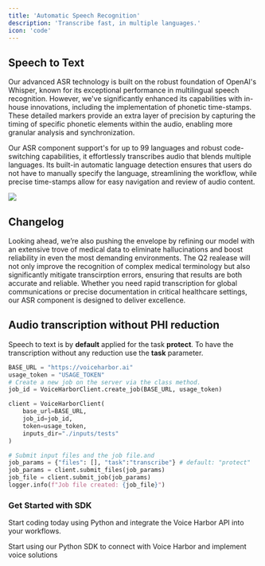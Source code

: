 ```yaml
---
title: 'Automatic Speech Recognition'
description: 'Transcribe fast, in multiple languages.'
icon: 'code'
---
```


## Speech to Text

Our advanced ASR technology is built on the robust foundation of OpenAI's Whisper, known for its exceptional performance in multilingual speech recognition. However, we've significantly enhanced its capabilities with in-house innovations, including the implementation of phonetic time-stamps. These detailed markers provide an extra layer of precision by capturing the timing of specific phonetic elements within the audio, enabling more granular analysis and synchronization.

Our ASR component support's for up to 99 languages and robust code-switching capabilities, it effortlessly transcribes audio that blends multiple languages. Its built-in automatic language detection ensures that users do not have to manually specify the language, streamlining the workflow, while precise time-stamps allow for easy navigation and review of audio content.

<Update label="2025-07-01 Upcoming Release" description="NextGen Medical ASR">
  <Frame>
    <img className="block" src="https://mintlify-assets.b-cdn.net/hero-light.png" />
  </Frame>

  ## Changelog

  Looking ahead, we’re also pushing the envelope by refining our model with an extensive trove of medical data to eliminate hallucinations and boost reliability in even the most demanding environments. The Q2 realease will not only improve the recognition of complex medical terminology but also significantly mitigate transcirption errors, ensuring that results are both accurate and reliable. Whether you need rapid transcription for global communications or precise documentation in critical healthcare settings, our ASR component is designed to deliver excellence.

</Update>

 ## Audio transcription without PHI reduction 

<Tip>

Speech to text is by **default** applied for the task **protect**. To have the transcription without any reduction use the **task** parameter.  

</Tip>


```python
BASE_URL = "https://voiceharbor.ai"
usage_token = "USAGE_TOKEN"
# Create a new job on the server via the class method.
job_id = VoiceHarborClient.create_job(BASE_URL, usage_token)

client = VoiceHarborClient(
    base_url=BASE_URL,
    job_id=job_id,
    token=usage_token,
    inputs_dir="./inputs/tests"
)

# Submit input files and the job file.and 
job_params = {"files": [], "task":"transcribe"} # default: "protect"  
job_params = client.submit_files(job_params)
job_file = client.submit_job(job_params)
logger.info(f"Job file created: {job_file}")
```
### Get Started with SDK

Start coding today using Python and integrate the Voice Harbor API into your workflows.

<CardGroup cols={1}>
  <Card
    title="Python SDK"
    icon="python"
    href="https://voiceharbor.com/docs/sdk/python"
  >
    Start using our Python SDK to connect with Voice Harbor and implement voice solutions
  </Card>
</CardGroup>

